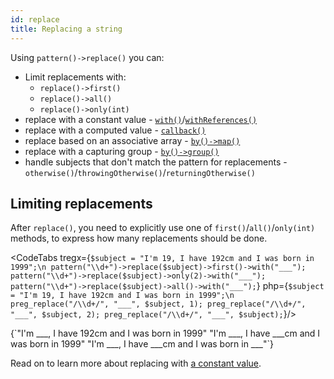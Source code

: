 ```yaml
---
id: replace
title: Replacing a string
---
```



Using `pattern()->replace()` you can:

- Limit replacements with:
  - `replace()->first()`
  - `replace()->all()`
  - `replace()->only(int)`
- replace with a constant value - [`with()`](replace-with.mdx)/[`withReferences()`](replace-with.mdx)
- replace with a computed value - [`callback()`](replace-callback.mdx)
- replace based on an associative array - [`by()->map()`](replace-by-map.mdx)
- replace with a capturing group - [`by()->group()`](replace-by-group.mdx)
- handle subjects that don't match the pattern for replacements - `otherwise()`/`throwingOtherwise()`/`returningOtherwise()`

## Limiting replacements

After `replace()`, you need to explicitly use one of `first()`/`all()`/`only(int)` methods, to express how many
replacements should be done.

<CodeTabs
    tregx={`$subject = "I'm 19, I have 192cm and I was born in 1999";\n
pattern("\\d+")->replace($subject)->first()->with("___");
pattern("\\d+")->replace($subject)->only(2)->with("___");
pattern("\\d+")->replace($subject)->all()->with("___");`}
    php={`$subject = "I'm 19, I have 192cm and I was born in 1999";\n
preg_replace("/\\d+/", "___", $subject, 1);
preg_replace("/\\d+/", "___", $subject, 2);
preg_replace("/\\d+/", "___", $subject);`}/>

<!--T-Regx:{multiline-return(3)}-->
<!--PHP:{multiline-return(3)}-->
<Result>
{`"I'm ___, I have 192cm and I was born in 1999"
"I'm ___, I have ___cm and I was born in 1999"
"I'm ___, I have ___cm and I was born in ___"`}
</Result>

<!--Result-Value:{multiline-return}-->

Read on to learn more about replacing with [a constant value](replace-with.mdx).
